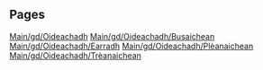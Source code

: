 
== Pages ==
[[Main/gd/Oideachadh]]
[[Main/gd/Oideachadh/Busaichean]]
[[Main/gd/Oideachadh/Earradh]]
[[Main/gd/Oideachadh/Plèanaichean]]
[[Main/gd/Oideachadh/Trèanaichean]]

